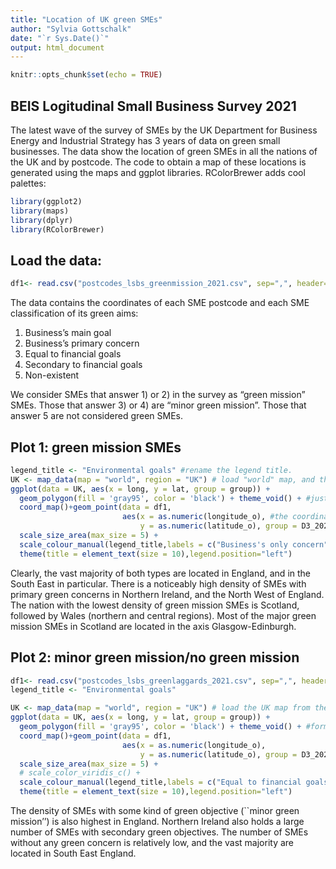 ---
title: "Location of UK green SMEs"
author: "Sylvia Gottschalk"
date: "`r Sys.Date()`"
output: html_document
---

```{r setup, include=FALSE}
knitr::opts_chunk$set(echo = TRUE)
```

## BEIS Logitudinal Small Business Survey 2021

The latest wave of the survey of SMEs by the UK Department for Business Energy and Industrial Strategy has 3 years of data on green small businesses. The data show the location of green SMEs in all the nations of the UK and by postcode. The code to obtain a map of these locations is generated using the maps and ggplot libraries. RColorBrewer adds cool palettes: 

```{r}
library(ggplot2)
library(maps)
library(dplyr)
library(RColorBrewer)
```

## Load the data:

```{r cars}
df1<- read.csv("postcodes_lsbs_greenmission_2021.csv", sep=",", header=T)
```

The data contains the coordinates of each SME postcode and each SME classification of its green aims:

1) Business's main goal
2) Business's primary concern
3) Equal to financial goals
4) Secondary to financial goals
5) Non-existent

We consider SMEs that answer 1) or 2) in the survey as "green mission" SMEs. Those that answer 3) or 4) are "minor green mission". Those that answer 5 are not considered green SMEs.


## Plot 1: green mission SMEs

```{r}
legend_title <- "Environmental goals" #rename the legend title.
UK <- map_data(map = "world", region = "UK") # load "world" map, and then UK
ggplot(data = UK, aes(x = long, y = lat, group = group)) + 
  geom_polygon(fill = 'gray95', color = 'black') + theme_void() + #just formatting the empty UK map
  coord_map()+geom_point(data = df1,                
                         aes(x = as.numeric(longitude_o), #the coordinates of SMEs  
                             y = as.numeric(latitude_o), group = D3_2021,colour=factor(D3_2021)),alpha = .7) + 
  scale_size_area(max_size = 5) + 
  scale_colour_manual(legend_title,labels = c("Business's only concern", "Business's primary concern"), values = c("purple4", "darkorange2"))+
  theme(title = element_text(size = 10),legend.position="left")

```

Clearly, the vast majority of both types are located in England, and in the South East in particular. There is a noticeably high density of SMEs with primary green concerns in Northern Ireland, and the North West of England. The nation with the lowest density of green mission SMEs is Scotland, followed by Wales (northern and central regions). Most of the major green mission SMEs in Scotland are located in the axis Glasgow-Edinburgh. 

## Plot 2: minor green mission/no green mission 

```{r}
df1<- read.csv("postcodes_lsbs_greenlaggards_2021.csv", sep=",", header=T)
legend_title <- "Environmental goals"

UK <- map_data(map = "world", region = "UK") # load the UK map from the maps library
ggplot(data = UK, aes(x = long, y = lat, group = group)) + 
  geom_polygon(fill = 'gray95', color = 'black') + theme_void() + #format empty UK map 
  coord_map()+geom_point(data = df1, 
                         aes(x = as.numeric(longitude_o), 
                             y = as.numeric(latitude_o), group = D3_2021,colour=factor(D3_2021)),alpha = .7) + 
  scale_size_area(max_size = 5) + 
  # scale_color_viridis_c() + 
  scale_colour_manual(legend_title,labels = c("Equal to financial goals", "Secondary to financial goals", "Non-existent"), values = c("red4", "forestgreen", "blue"))+
  theme(title = element_text(size = 10),legend.position="left")
```


The density of SMEs with some kind of green objective (``minor green mission'') is also highest in England. Northern Ireland also holds a large number of SMEs with secondary green objectives.  The number of SMEs without any green concern is relatively low, and the vast majority are located in South East England.
